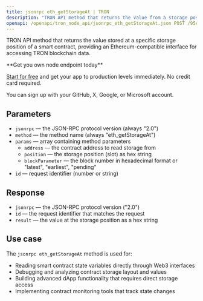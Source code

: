 ```yaml
---
title: jsonrpc eth_getStorageAt | TRON
description: "TRON API method that returns the value from a storage position at a given address. This method provides Ethereum-compatible interface for TRON blockchain."
openapi: /openapi/tron_node_api/jsonrpc_eth_getStorageAt.json POST /95e61622bf6a8af293978377718e3b77/jsonrpc/eth_getStorageAt
---
```


TRON API method that returns the value stored at a specific storage position of a smart contract, providing an Ethereum-compatible interface for accessing TRON blockchain data.

<Check>
**Get you own node endpoint today**

[Start for free](https://console.chainstack.com/) and get your app to production levels immediately. No credit card required.

You can sign up with your GitHub, X, Google, or Microsoft account.
</Check>

## Parameters

* `jsonrpc` — the JSON-RPC protocol version (always "2.0")
* `method` — the method name (always "eth_getStorageAt")
* `params` — array containing method parameters
  * `address` — the contract address to read storage from
  * `position` — the storage position (slot) as hex string
  * `blockParameter` — the block number in hexadecimal format or "latest", "earliest", "pending"
* `id` — request identifier (number or string)

## Response

* `jsonrpc` — the JSON-RPC protocol version ("2.0")
* `id` — the request identifier that matches the request
* `result` — the value at the storage position as a hex string

## Use case

The `jsonrpc eth_getStorageAt` method is used for:

* Reading smart contract state variables directly through Web3 interfaces
* Debugging and analyzing contract storage layout and values
* Building advanced dApp functionality that requires direct storage access
* Implementing contract monitoring tools that track state changes
